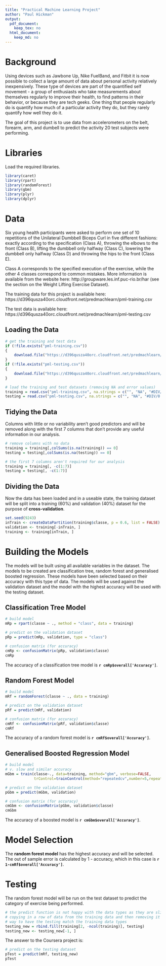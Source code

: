 ```yaml
---
title: "Practical Machine Learning Project"
author: "Paul Hickman"
output:
  pdf_document:
    keep_tex: no
  html_document:
    keep_md: no
---
```


# Background

Using devices such as Jawbone Up, Nike FuelBand, and Fitbit it is now possible to collect a large amount of data about personal activity relatively inexpensively. These type of devices are part of the quantified self movement - a group of enthusiasts who take measurements about themselves regularly to improve their health, to find patterns in their behavior, or because they are tech geeks. One thing that people regularly do is quantify how much of a particular activity they do, but they rarely quantify how well they do it.

The goal of this project is to use data from accelerometers on the belt, forearm, arm, and dumbell to predict the activity 20 test subjects were performing.

# Libraries

Load the required libraries.

```r
library(caret)
library(rpart)
library(randomForest)
library(gbm)
library(plyr)
library(dplyr)
```

# Data

Six young health participants were asked to perform one set of 10 repetitions of the Unilateral Dumbbell Biceps Curl in five different fashions: exactly according to the specification (Class A), throwing the elbows to the front (Class B), lifting the dumbbell only halfway (Class C), lowering the dumbbell only halfway (Class D) and throwing the hips to the front (Class E).

Class A corresponds to the specified execution of the exercise, while the other 4 classes correspond to common mistakes.  More information is available from the website here: http://groupware.les.inf.puc-rio.br/har (see the section on the Weight Lifting Exercise Dataset).

The training data for this project is available here:
https://d396qusza40orc.cloudfront.net/predmachlearn/pml-training.csv

The test data is available here:
https://d396qusza40orc.cloudfront.net/predmachlearn/pml-testing.csv

## Loading the Data

```r
# get the training and test data
if (!file.exists("pml-training.csv"))
{
    download.file("https://d396qusza40orc.cloudfront.net/predmachlearn/pml-training.csv",destfile="pml-training.csv",method="libcurl")
}
if (!file.exists("pml-testing.csv"))
{
    download.file("https://d396qusza40orc.cloudfront.net/predmachlearn/pml-testing.csv",destfile="pml-testing.csv",method="libcurl")
}

# load the training and test datasets (removing NA and error values)
training = read.csv("pml-training.csv", na.strings = c("", "NA", "#DIV/0!"))
testing = read.csv("pml-testing.csv", na.strings = c("", "NA", "#DIV/0!"))
```

## Tidying the Data

Columns with little or no variability aren't good predictors and will be removed along with the first 7 columns that don't provide any useful information in our analysis.

```r
# remove columns with no data
training = training[,colSums(is.na(training)) == 0]
testing = testing[,colSums(is.na(testing)) == 0]

# the first 7 columns aren't required for our analysis
training = training[, -c(1:7)]
testing = testing[, -c(1:7)]
```

## Dividing the Data

Now the data has been loaded and in a useable state, the training dataset will be split into a training (60%) and validation (40%) dataset for the purpose of **cross-validation**.

```r
set.seed(9243)
inTrain <- createDataPartition(training$classe, p = 0.6, list = FALSE)
validation <- training[-inTrain, ]
training <- training[inTrain, ]
```

# Building the Models

The models will be built using all available variables in the dataset.  The models to be created are classification tree, random forest and generalised boosted regression.  These models have been selected based on their accuracy with this type of data.  The models will be used against the validation dataset and the model with the highest accuracy will be used with the testing dataset.

## Classification Tree Model

```r
# build model
mRp = rpart(classe ~ ., method = "class", data = training)

# predict on the validation dataset
pRp = predict(mRp, validation, type = "class")

# confusion matrix (for accuracy)
cmRp <- confusionMatrix(pRp, validation$classe)
cmRp
```

The accuracy of a classification tree model is **`r cmRp$overall['Accuracy']`**.

## Random Forest Model

```r
# build model
mRf = randomForest(classe ~ ., data = training)

# predict on the validation dataset
pRf = predict(mRf, validation)

# confusion matrix (for accuracy)
cmRf <- confusionMatrix(pRf, validation$classe)
cmRf
```

The accuracy of a random forest model is **`r cmRf$overall['Accuracy']`**.

## Generalised Boosted Regression Model

```r
# build model
# v. slow and similar accuracy
mGbm = train(classe~., data=training, method="gbm", verbose=FALSE,
             trControl=trainControl(method="repeatedcv",number=5,repeats=1))

# predict on the validation dataset
pGbm = predict(mGbm, validation)

# confusion matrix (for accuracy)
cmGbm <- confusionMatrix(pGbm, validation$classe)
cmGbm
```

The accuracy of a boosted model is **`r cmGbm$overall['Accuracy']`**.

# Model Selection

The **random forest model** has the highest accuracy and will be selected.  The out of sample error is calculated by 1 - accuracy, which in this case is **`r 1-cmRf$overall['Accuracy']`**.

# Testing

The random forest model will be run on the test dataset to predict the category of exercise being performed.

```r
# the predict function is not happy with the data types as they are slightly different
# copying in a row of data from the training data and then removing it was the best
# way to have the testing match the training data types
testing_new = rbind.fill(training[2, -ncol(training)], testing)
testing_new <- testing_new[-1, ]
```

The answer to the Coursera project is:

```r
# predict on the testing dataset
pTest = predict(mRf, testing_new)
pTest
```
